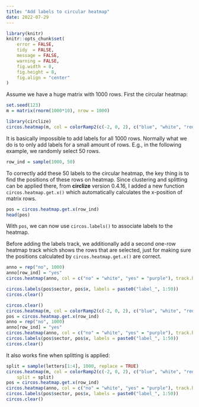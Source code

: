 ```yaml
---
title: "Add labels to circular heatmap"
date: 2022-07-29
---
```


```r
library(knitr)
knitr::opts_chunk$set(
    error = FALSE,
    tidy  = FALSE,
    message = FALSE,
    warning = FALSE,
    fig.width = 8,
    fig.height = 8,
    fig.align = "center"
)
```

Assume we have a huge matrix with 1000 rows. First the circular heatmap:


```r
set.seed(123)
m = matrix(rnorm(1000*10), nrow = 1000)

library(circlize)
circos.heatmap(m, col = colorRamp2(c(-2, 0, 2), c("blue", "white", "red")))
```

It is basically impossible to add labels for all 1000 rows. Normally what we do is to
only add labels for a small amount of rows. E.g., in the following example, we randomly select 50 rows.

```r
row_ind = sample(1000, 50)
```

To correctly add these 50 labels to the circular heatmap, the key thing is to find the positions of these rows on
heatmap. Since clustering and splitting can be applied there, from **circlize** version 0.4.16, I 
added a new function `circos.heatmap.get.x()` which automatically calculates the x-position of matrix rows.

```r
pos = circos.heatmap.get.x(row_ind)
head(pos)
```

With `pos`, we can now use `circos.labels()` to associate labels to the heatmap. 

Before adding the labels track, we additionally add a second one-row heatmap track which shows the rows that are selected,
just for making sure the positions calculated by `circos.heatmap.get.x()` are correct.


```r
anno = rep("no", 1000)
anno[row_ind] = "yes"
circos.heatmap(anno, col = c("no" = "white", "yes" = "purple"), track.height = 0.01)

circos.labels(pos$sector, pos$x, labels = paste0("label_", 1:50))
circos.clear()
```

```r
circos.clear()
circos.heatmap(m, col = colorRamp2(c(-2, 0, 2), c("blue", "white", "red")))
pos = circos.heatmap.get.x(row_ind)
anno = rep("no", 1000)
anno[row_ind] = "yes"
circos.heatmap(anno, col = c("no" = "white", "yes" = "purple"), track.height = 0.01)
circos.labels(pos$sector, pos$x, labels = paste0("label_", 1:50))
circos.clear()
```

It also works fine when splitting is applied:

```r
split = sample(letters[1:4], 1000, replace = TRUE)
circos.heatmap(m, col = colorRamp2(c(-2, 0, 2), c("blue", "white", "red")),
    split = split)
pos = circos.heatmap.get.x(row_ind)
circos.heatmap(anno, col = c("no" = "white", "yes" = "purple"), track.height = 0.01)
circos.labels(pos$sector, pos$x, labels = paste0("label_", 1:50))
circos.clear()
```